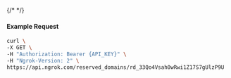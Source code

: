 {/* <!-- Code generated for API Clients. DO NOT EDIT. --> */}

#### Example Request
```bash
curl \
-X GET \
-H "Authorization: Bearer {API_KEY}" \
-H "Ngrok-Version: 2" \
https://api.ngrok.com/reserved_domains/rd_33Qo4Vsah0wRwi1Z17S7gUlzP9U
```